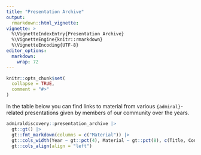 ```yaml
---
title: "Presentation Archive"
output:
  rmarkdown::html_vignette:
vignette: >
  %\VignetteIndexEntry{Presentation Archive}
  %\VignetteEngine{knitr::rmarkdown}
  %\VignetteEncoding{UTF-8}
editor_options: 
  markdown: 
    wrap: 72
---
```


```r
knitr::opts_chunk$set(
  collapse = TRUE,
  comment = "#>"
)
```

In the table below you can find links to material from various `{admiral}`-related presentations given by members of our community over the years.

```r
admiraldiscovery::presentation_archive |> 
  gt::gt() |>
  gt::fmt_markdown(columns = c("Material")) |>
  gt::cols_width(Year ~ gt::pct(4), Material ~ gt::pct(8), c(Title, Conference) ~ gt::pct(20)) |>
  gt::cols_align(align = "left")
```

